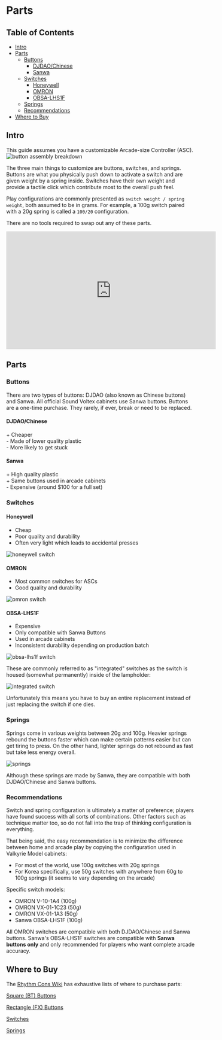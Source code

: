 
# Parts

## Table of Contents
- [Intro](#intro)
- [Parts](#parts-1)
  - [Buttons](#buttons)
    - [DJDAO/Chinese](#djdaochinese)
    - [Sanwa](#sanwa)
  - [Switches](#switches)
    - [Honeywell](#honeywell)
    - [OMRON](#omron)
    - [OBSA-LHS1F](#obsa-lhs1f)
  - [Springs](#springs)
  - [Recommendations](#recommendations)
- [Where to Buy](#where-to-buy)

## Intro
<Callout>
  This guide assumes you have a customizable Arcade-size Controller (ASC).
</Callout>

<Image src="/controllers/parts/breakdown.png" alt="button assembly breakdown" />

The three main things to customize are buttons, switches, and springs. Buttons are what you physically push down to activate a switch and are given weight by a spring inside. Switches have their own weight and provide a tactile click which contribute most to the overall push feel.

Play configurations are commonly presented as `switch weight / spring weight`, both assumed to be in grams. For example, a 100g switch paired with a 20g spring is called a `100/20` configuration.

There are no tools required to swap out any of these parts.

<div className="flex justify-center mt-8">
  <iframe width="560" height="315" src="https://www.youtube.com/embed/jq8qG_f6xfs?si=Cs-V5e7PgaTQxXJh" title="YouTube video player" frameborder="0" allow="accelerometer; autoplay; clipboard-write; encrypted-media; gyroscope; picture-in-picture; web-share" referrerpolicy="strict-origin-when-cross-origin" allowfullscreen></iframe>
</div>

## Parts

### Buttons
There are two types of buttons: DJDAO (also known as Chinese buttons) and Sanwa. All official Sound Voltex cabinets use Sanwa buttons. Buttons are a one-time purchase. They rarely, if ever, break or need to be replaced.


#### DJDAO/Chinese
\+ Cheaper\
\- Made of lower quality plastic\
\- More likely to get stuck

#### Sanwa
\+ High quality plastic\
\+ Same buttons used in arcade cabinets\
\- Expensive (around $100 for a full set)


### Switches

#### Honeywell
- Cheap
- Poor quality and durability
- Often very light which leads to accidental presses

<Image className="w-48" src="/controllers/parts/honeywell.jpg" alt="honeywell switch" />

#### OMRON
- Most common switches for ASCs
- Good quality and durability

<Image className="w-48" src="/controllers/parts/omron.webp" alt="omron switch" />

#### OBSA-LHS1F
- Expensive
- Only compatible with Sanwa Buttons
- Used in arcade cabinets
- Inconsistent durability depending on production batch

<Image className="w-48" src="/controllers/parts/lhs1f.webp" alt="obsa-lhs1f switch" />

These are commonly referred to as "integrated" switches as the switch is housed (somewhat permanently) inside of the lampholder:

<Image src="/controllers/parts/integrated_switch.png" alt="integrated switch" />

Unfortunately this means you have to buy an entire replacement instead of just replacing the switch if one dies.

### Springs 

Springs come in various weights between 20g and 100g. Heavier springs rebound the buttons faster which can make certain patterns easier but can get tiring to press. On the other hand, lighter springs do not rebound as fast but take less energy overall.

<Image src="/controllers/parts/springs.png" alt="springs" />

Although these springs are made by Sanwa, they are compatible with both DJDAO/Chinese and Sanwa buttons.

### Recommendations

Switch and spring configuration is ultimately a matter of preference; players have found success with all sorts of combinations. Other factors such as technique matter too, so do not fall into the trap of thinking configuration is everything.

That being said, the easy recommendation is to minimize the difference between home and arcade play by copying the configuration used in Valkyrie Model cabinets:
  - For most of the world, use 100g switches with 20g springs
  - For Korea specifically, use 50g switches with anywhere from 60g to 100g springs (it seems to vary depending on the arcade)

Specific switch models:
  - OMRON V-10-1A4 (100g)
  - OMRON VX-01-1C23 (50g)
  - OMRON VX-01-1A3 (50g)
  - Sanwa OBSA-LHS1F (100g)

All OMRON switches are compatible with both DJDAO/Chinese and Sanwa buttons. Sanwa's OBSA-LHS1F switches are compatible with **Sanwa buttons only** and only recommended for players who want complete arcade accuracy.


## Where to Buy

The [Rhythm Cons Wiki](https://rhythm-cons.wiki) has exhaustive lists of where to purchase parts:

[Square (BT) Buttons](https://rhythm-cons.wiki/parts/buttons/60-60-square-buttons/)

[Rectangle (FX) Buttons](https://rhythm-cons.wiki/parts/buttons/50-33-rectangle-buttons/)

[Switches](https://rhythm-cons.wiki/parts/microswitches/)

[Springs](https://rhythm-cons.wiki/parts/springs/)